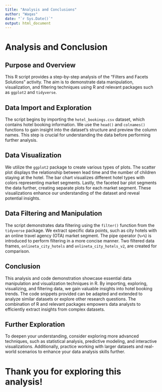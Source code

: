 ```yaml
---
title: "Analysis and Conclusions"
author: "Waqas"
date: "`r Sys.Date()`"
output: html_document
---
```

# Analysis and Conclusion

## Purpose and Overview
This R script provides a step-by-step analysis of the "Filters and Facets Solutions" activity. The aim is to demonstrate data manipulation, visualization, and filtering techniques using R and relevant packages such as `ggplot2` and `tidyverse`.

## Data Import and Exploration
The script begins by importing the `hotel_bookings.csv` dataset, which contains hotel booking information. We use the `head()` and `colnames()` functions to gain insight into the dataset's structure and preview the column names. This step is crucial for understanding the data before performing further analysis.

## Data Visualization
We utilize the `ggplot2` package to create various types of plots. The scatter plot displays the relationship between lead time and the number of children staying at the hotel. The bar chart visualizes different hotel types with colors representing market segments. Lastly, the faceted bar plot segments the data further, creating separate plots for each market segment. These visualizations enhance our understanding of the dataset and reveal potential insights.

## Data Filtering and Manipulation
The script demonstrates data filtering using the `filter()` function from the `tidyverse` package. We extract specific data points, such as city hotels with an online travel agency (OTA) market segment. The pipe operator (`%>%`) is introduced to perform filtering in a more concise manner. Two filtered data frames, `onlineta_city_hotels` and `onlineta_city_hotels_v2`, are created for comparison.

## Conclusion
This analysis and code demonstration showcase essential data manipulation and visualization techniques in R. By importing, exploring, visualizing, and filtering data, we gain valuable insights into hotel booking trends. The code snippets provided can be adapted and extended to analyze similar datasets or explore other research questions. The combination of R and relevant packages empowers data analysts to efficiently extract insights from complex datasets.

## Further Exploration
To deepen your understanding, consider exploring more advanced techniques, such as statistical analysis, predictive modeling, and interactive visualizations. Additionally, practice working with larger datasets and real-world scenarios to enhance your data analysis skills further.

# Thank you for exploring this analysis!
